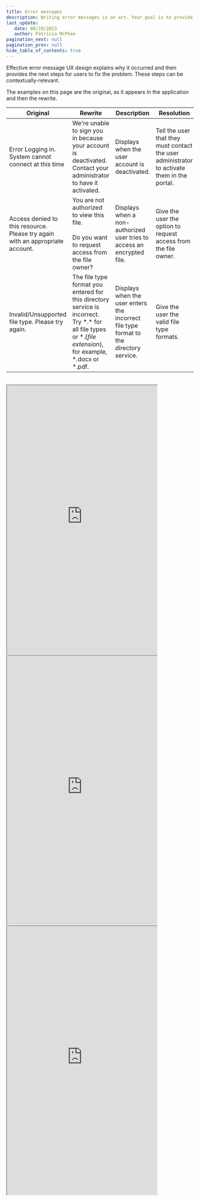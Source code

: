 ```yaml
---
title: Error messages
description: Writing error messages is an art. Your goal is to provide guidance to the user.  Does the message leave the user in a dead end?  For example, if they get "Invalid or unsupported" error, do the users know what to do next?
last_update: 
   date: 08/19/2023
   author: Patricia McPhee
pagination_next: null
pagination_prev: null
hide_table_of_contents: true
---
```


Effective error message UX design explains why it occurred and then provides the next steps for users to fix the problem. These steps can be contextually-relevant.

The examples on this page are the original, as it appears in the application and then the rewrite.

| **Original** | **Rewrite** | **Description** | **Resolution** |
|---|---|---|---|
| Error Logging in. System cannot connect at this time  | We're unable to sign you in because your account is deactivated. Contact your administrator to have it activated.  | Displays when the user account is deactivated.  | Tell the user that they must contact the user administrator to activate them in the portal.  |
| Access denied to this resource. Please try again with an appropriate account.  | You are not authorized to view this file.<br /><br />Do you want to request access from the file owner?  |  Displays when a non-authorized user tries to access an encrypted file. | Give the user the option to request access from the file owner.  |
| Invalid/Unsupported file type. Please try again.  | The file type format you entered for this directory service is incorrect. Try \*.\* for all file types or \*.{*file extension*}, for example, \*.docx or \*.pdf.  | Displays when the user enters the incorrect file type format to the directory service.    | Give the user the valid file type formats.  |

<br />

<iframe width="80%" height="720" src="https://www.figma.com/embed?embed_host=share&url=https%3A%2F%2Fwww.figma.com%2Ffile%2FR9H8wCBqTHUZdbmtxdsv3l%2FPatricia-McPhee's-UX-Writing-Portfolio%3Fnode-id%3D675%253A4793%26t%3DXlAImWQUfjmRexlD-1" allowfullscreen></iframe>

<iframe width="80%" height="720" src="https://www.figma.com/embed?embed_host=share&url=https%3A%2F%2Fwww.figma.com%2Ffile%2FR9H8wCBqTHUZdbmtxdsv3l%2FPatricia-McPhee's-UX-Writing-Portfolio%3Fnode-id%3D675%253A4651%26t%3DXlAImWQUfjmRexlD-1" allowfullscreen></iframe>


<iframe width="80%" height="720" src="https://www.figma.com/embed?embed_host=share&url=https%3A%2F%2Fwww.figma.com%2Ffile%2FR9H8wCBqTHUZdbmtxdsv3l%2FPatricia-McPhee's-UX-Writing-Portfolio%3Fnode-id%3D675%253A4605%26t%3DXlAImWQUfjmRexlD-1" allowfullscreen></iframe>

